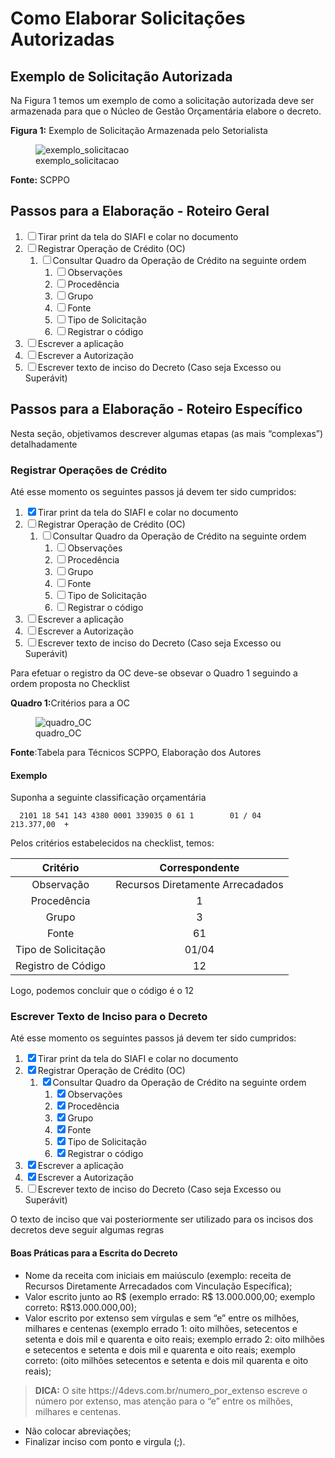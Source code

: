 # Como Elaborar Solicitações Autorizadas

## Exemplo de Solicitação Autorizada

Na Figura 1 temos um exemplo de como a solicitação autorizada deve ser armazenada para que o Núcleo de Gestão Orçamentária elabore o decreto. 

**Figura 1:** Exemplo de Solicitação Armazenada pelo Setorialista

![exemplo_solicitacao](img/exemplo_solicitacao.JPG)


**Fonte:** SCPPO

## Passos para a Elaboração - Roteiro Geral
1. [ ] Tirar print da tela do SIAFI e colar no documento
1. [ ] Registrar Operação de Crédito (OC)
	1. [ ] Consultar Quadro da Operação de Crédito na seguinte ordem
		1. [ ] Observações
		1. [ ] Procedência
		1. [ ] Grupo
		1. [ ] Fonte
		1. [ ] Tipo de Solicitação
		1. [ ] Registrar o código
1. [ ] Escrever a aplicação
1. [ ] Escrever a Autorização
1. [ ] Escrever texto de inciso do Decreto (Caso seja Excesso ou Superávit)


## Passos para a Elaboração - Roteiro Específico

Nesta seção, objetivamos descrever algumas etapas (as mais "complexas") detalhadamente 

### Registrar Operações de Crédito 
Até esse momento os seguintes passos já devem ter sido cumpridos:

1. [x] Tirar print da tela do SIAFI e colar no documento
1. [ ] Registrar Operação de Crédito (OC)
	1. [ ] Consultar Quadro da Operação de Crédito na seguinte ordem
		1. [ ] Observações
		1. [ ] Procedência
		1. [ ] Grupo
		1. [ ] Fonte
		1. [ ] Tipo de Solicitação
		1. [ ] Registrar o código
1. [ ] Escrever a aplicação
1. [ ] Escrever a Autorização
1. [ ] Escrever texto de inciso do Decreto (Caso seja Excesso ou Superávit)

Para efetuar o registro da OC deve-se obsevar o Quadro 1 seguindo a ordem proposta no Checklist

**Quadro 1:**Critérios para a OC

![quadro_OC](img/quadro_oc.png)

**Fonte**:Tabela para Técnicos SCPPO, Elaboração dos Autores

#### Exemplo

Suponha a seguinte classificação orçamentária 

```
  2101 18 541 143 4380 0001 339035 0 61 1        01 / 04           213.377,00  +
```

Pelos critérios estabelecidos na checklist, temos: 

|  Critério  | Correspondente |
| :-------:  | :------------: |
| Observação | Recursos Diretamente Arrecadados |
| Procedência | 1 |
| Grupo | 3 | 
| Fonte | 61 |
| Tipo de Solicitação | 01/04 |
| Registro de Código | 12 |

Logo, podemos concluir que o código é o 12

### Escrever Texto de Inciso para o Decreto
Até esse momento os seguintes passos já devem ter sido cumpridos:

1. [x] Tirar print da tela do SIAFI e colar no documento
1. [x] Registrar Operação de Crédito (OC)
	1. [x] Consultar Quadro da Operação de Crédito na seguinte ordem
		1. [x] Observações
		1. [x] Procedência
		1. [x] Grupo
		1. [x] Fonte
		1. [x] Tipo de Solicitação
		1. [x] Registrar o código
1. [x] Escrever a aplicação
1. [x] Escrever a Autorização
1. [ ] Escrever texto de inciso do Decreto (Caso seja Excesso ou Superávit)

O texto de inciso que vai posteriormente ser utilizado para os incisos dos decretos deve seguir algumas regras 

#### Boas Práticas para a Escrita do Decreto 

* Nome da receita com iniciais em maiúsculo (exemplo: receita de Recursos Diretamente Arrecadados com Vinculação Específica);
* Valor escrito junto ao R$ (exemplo errado: R$ 13.000.000,00; exemplo correto: R$13.000.000,00);
* Valor escrito por extenso sem vírgulas e sem “e” entre os milhões, milhares e centenas (exemplo errado 1: oito milhões, setecentos e setenta e dois mil e quarenta e oito reais; exemplo errado 2: oito milhões e setecentos e setenta e dois mil e quarenta e oito reais; exemplo correto: (oito milhões setecentos e setenta e dois mil quarenta e oito reais);

> 
**DICA:** O site https://4devs.com.br/numero_por_extenso escreve o número por extenso, mas atenção para o “e” entre os milhões, milhares e centenas.

* Não colocar abreviações;
* Finalizar inciso com ponto e virgula (;). 
